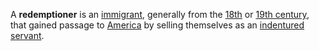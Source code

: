 
A '''redemptioner''' is an [[immigrant]], generally from the [[18th century|18th]] or [[19th century|19th century]], that gained passage to [[The Americas|America]] by selling themselves as an [[indentured servant]].